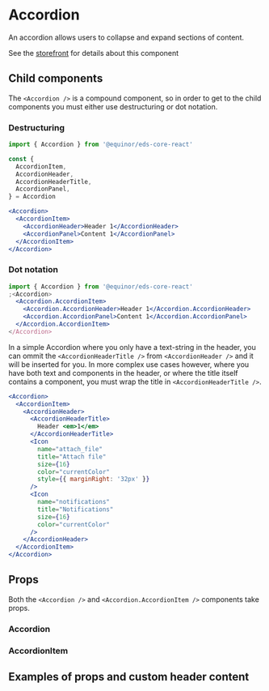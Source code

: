 
# Accordion

<Typography variant="ingress">
  An accordion allows users to collapse and expand sections of content.
</Typography>

See the [storefront](https://eds.equinor.com/components/accordion/) for details about this component

<Canvas withToolbar withSource="open">
  <Story name="Accordion header" id="components-accordion--simple" />
</Canvas>

## Child components

The `<Accordion />` is a compound component, so in order to get to the child components you must either use destructuring or dot notation.

### Destructuring

```jsx
import { Accordion } from '@equinor/eds-core-react'

const {
  AccordionItem,
  AccordionHeader,
  AccordionHeaderTitle,
  AccordionPanel,
} = Accordion

<Accordion>
  <AccordionItem>
    <AccordionHeader>Header 1</AccordionHeader>
    <AccordionPanel>Content 1</AccordionPanel>
  </AccordionItem>
</Accordion>
```

### Dot notation

```jsx
import { Accordion } from '@equinor/eds-core-react'
;<Accordion>
  <Accordion.AccordionItem>
    <Accordion.AccordionHeader>Header 1</Accordion.AccordionHeader>
    <Accordion.AccordionPanel>Content 1</Accordion.AccordionPanel>
  </Accordion.AccordionItem>
</Accordion>
```

In a simple Accordion where you only have a text-string in the header, you can ommit the `<AccordionHeaderTitle />` from `<AccordionHeader />` and it will be inserted for you. In more complex use cases however, where you have both text and components in the header, or where the title itself contains a component, you must wrap the title in `<AccordionHeaderTitle />`.

```jsx
<Accordion>
  <AccordionItem>
    <AccordionHeader>
      <AccordionHeaderTitle>
        Header <em>1</em>
      </AccordionHeaderTitle>
      <Icon
        name="attach_file"
        title="Attach file"
        size={16}
        color="currentColor"
        style={{ marginRight: '32px' }}
      />
      <Icon
        name="notifications"
        title="Notifications"
        size={16}
        color="currentColor"
      />
    </AccordionHeader>
  </AccordionItem>
</Accordion>
```

## Props

Both the `<Accordion />` and `<Accordion.AccordionItem />` components take props.

### Accordion

<ArgsTable of={Accordion} />

### AccordionItem

<ArgsTable of={Accordion.AccordionItem} />

## Examples of props and custom header content

<Canvas>
  <Story name="Accordion variants" id="components-accordion--header" />
</Canvas>

